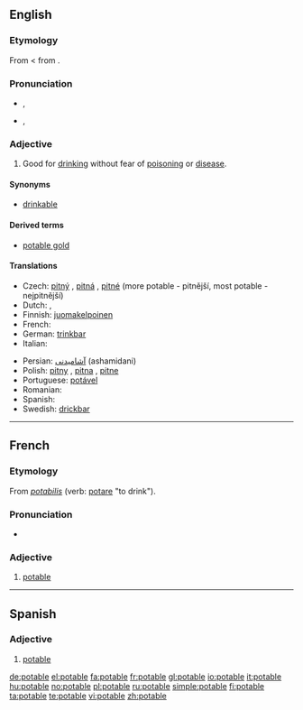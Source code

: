 ==English==

===Etymology===
From {{etyl|fro|en}} {{term|potable|lang=fro}} < {{etyl|la|en}} {{term|potabilis|pōtābilis|lang=la}} from {{term|poto|pōtō|I drink|lang=la}}.

===Pronunciation===
* {{a|UK}} {{IPA|/ˈpəʊ.tə.bɫ/|/ˈpɒt.ə.bəl/}}, {{SAMPA|/"p@U.t@.b5/|/"pQt.@.b@l/}}
* {{a|US}} {{IPA|/ˈpoʊ.tə.bɫ/}}, {{SAMPA|/"poU.t@.b5/}}
<!-- *{{audio|en-us-potable.ogg|Audio (US)}}  The audio is incorrectly pronounced -->

===Adjective===
{{en-adj}}

# Good for [[drink]]ing without fear of [[poison]]ing or [[disease]].

====Synonyms====
* {{sense|good for drinking}} [[drinkable]]

====Derived terms====
* [[potable gold]]

====Translations====
{{trans-top|good for drinking}}
* Czech: [[pitný]] {{m}}, [[pitná]] {{f}}, [[pitné]] {{n}} (more potable - pitnější, most potable - nejpitnější)
* Dutch: {{t-|nl|drinkbaar}}, {{t-|nl|drinkbare}}
* Finnish: [[juomakelpoinen]]
* French: {{t+|fr|potable}}
* German: [[trinkbar]]
* Italian: {{t+|it|potabile}}
{{trans-mid}}
* Persian: [[آشامیدنی]]  (ashamidani)
* Polish: [[pitny]] {{m}}, [[pitna]] {{f}}, [[pitne]] {{n}}
* Portuguese: [[potável]]
* Romanian: {{t-|ro|potabil}}
* Spanish: {{t-|es|potable}}
* Swedish: [[drickbar]]
{{trans-bottom}}

----

==French==

===Etymology===
From {{LL.}} ''[[potabilis]]'' (verb: [[potare]] "to drink").

===Pronunciation===
*{{audio|Fr-potable.ogg|audio}}

===Adjective===
{{fr-adj-mf}}

# [[#English|potable]]

----

==Spanish==

===Adjective===
{{es-adj|f=potable}}

# [[#English|potable]]

[[de:potable]]
[[el:potable]]
[[fa:potable]]
[[fr:potable]]
[[gl:potable]]
[[io:potable]]
[[it:potable]]
[[hu:potable]]
[[no:potable]]
[[pl:potable]]
[[ru:potable]]
[[simple:potable]]
[[fi:potable]]
[[ta:potable]]
[[te:potable]]
[[vi:potable]]
[[zh:potable]]